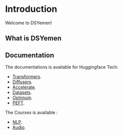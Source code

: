 # Introduction
 
Welcome to DSYemen!

## What is DSYemen

## Documentation

The documentations is available for Huggingface Tech:
- [Transformers](https://github.com/DSYemen/HFDocs/tree/master/pages/Docs/Transformers/ar/index.md).
- [Diffusers](https://github.com/DSYemen/HFDocs/tree/master/pages/Docs/Diffusers/ar/index.md).
- [Accelerate](https://github.com/DSYemen/HFDocs/tree/master/pages/Docs/Accelerate/ar/index.md).
- [Datasets](https://github.com/DSYemen/HFDocs/tree/master/pages/Docs/Dataset/ar/index.mdx).
- [Optimum](https://github.com/DSYemen/HFDocs/tree/master/pages/Docs/Optimum/ar/index.mdx).
- [PEFT](https://github.com/DSYemen/HFDocs/tree/master/pages/Docs/PEFT/ar/index.md).

The Courses is available :
- [NLP](https://github.com/DSYemen/HFDocs/tree/master/pages/Courses/NLP/ar/).
- [Audio](https://github.com/DSYemen/HFDocs/tree/master/pages/Courses/Audio/ar/).
